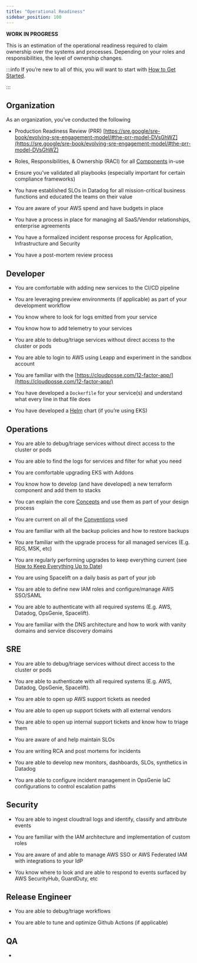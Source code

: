 ```yaml
---
title: "Operational Readiness"
sidebar_position: 100
---
```

**WORK IN PROGRESS**

This is an estimation of the operational readiness required to claim ownership over the systems and processes. Depending on your roles and responsibilities, the level of ownership changes.

:::info
If you’re new to all of this, you will want to start with [How to Get Started](/reference-architecture/fundamentals).

:::

## Organization
As an organization, you’ve conducted the following

- Production Readiness Review (PRR) [https://sre.google/sre-book/evolving-sre-engagement-model/#the-prr-model-DVsGhWZ](https://sre.google/sre-book/evolving-sre-engagement-model/#the-prr-model-DVsGhWZ)

- Roles, Responsibilities, & Ownership  (RACI) for all [Components](/components) in-use

- Ensure you’ve validated all playbooks (especially important for certain compliance frameworks)

- You have established SLOs in Datadog for all mission-critical business functions and educated the teams on their value

- You are aware of your AWS spend and have budgets in place

- You have a process in place for managing all SaaS/Vendor relationships, enterprise agreements

- You have a formalized incident response process for Application, Infrastructure and Security

- You have a post-mortem review process

## Developer
- You are comfortable with adding new services to the CI/CD pipeline

- You are leveraging preview environments (if applicable) as part of your development workflow

- You know where to look for logs emitted from your service

- You know how to add telemetry to your services

- You are able to debug/triage services without direct access to the cluster or pods

- You are able to login to AWS using Leapp and experiment in the sandbox account

- You are familiar with the [https://cloudposse.com/12-factor-app/](https://cloudposse.com/12-factor-app/)

- You have developed a `Dockerfile` for your service(s) and understand what every line in that file does

- You have developed a [Helm](/resources/legacy/helm) chart (if you’re using EKS)

## Operations
- You are able to debug/triage services without direct access to the cluster or pods

- You are able to find the logs for services and filter for what you need

- You are comfortable upgrading EKS with Addons

- You know how to develop (and have developed) a new terraform component and add them to stacks

- You can explain the core [Concepts](/resources/legacy/fundamentals/concepts) and use them as part of your design process

- You are current on all of the [Conventions](/learn/conventions) used

- You are familiar with all the backup policies and how to restore backups

- You are familiar with the upgrade process for all managed services (E.g. RDS, MSK, etc)

- You are regularly performing upgrades to keep everything current (see [How to Keep Everything Up to Date](/learn/maintenance/upgrades/how-to-keep-everything-up-to-date))

- You are using Spacelift on a daily basis as part of your job

- You are able to define new IAM roles and configure/manage AWS SSO/SAML

- You are able to authenticate with all required systems (E.g. AWS, Datadog, OpsGenie, Spacelift).

- You are familiar with the DNS architecture and how to work with vanity domains and service discovery domains

## SRE
- You are able to debug/triage services without direct access to the cluster or pods

- You are able to authenticate with all required systems (E.g. AWS, Datadog, OpsGenie, Spacelift).

- You are able to open up AWS support tickets as needed

- You are able to open up support tickets with all external vendors

- You are able to open up internal support tickets and know how to triage them

- You are aware of and help maintain SLOs

- You are writing RCA and post mortems for incidents

- You are able to develop new monitors, dashboards, SLOs, synthetics in Datadog

- You are able to configure incident management in OpsGenie IaC configurations to control escalation paths

## Security
- You are able to ingest cloudtrail logs and identify, classify and attribute events

- You are familiar with the IAM architecture and implementation of custom roles

- You are aware of and able to manage AWS SSO or AWS Federated IAM with integrations to your IdP

- You know where to look and are able to respond to events surfaced by AWS SecurityHub, GuardDuty, etc

## Release Engineer
- You are able to debug/triage workflows

- You are able to tune and optimize Github Actions (if applicable)

## QA
-



